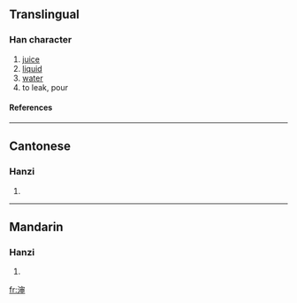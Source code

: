 {{see|瀋}}

==Translingual==
===Han character===
{{Han char|rn=85|rad=水|as=08|sn=11|four=|canj=水十中中 (EJLL)}}
# [[juice]]
# [[liquid]]
# [[water]]
# to leak, pour
====References====
{{Han ref|kx=0633.371|hdz=31661.021|uh=6E16|ud=28182}}

----
==Cantonese==
===Hanzi===
{{yue-hanzi|jyut=|y=sam2}}
# {{defn|Cantonese}}

----
==Mandarin==
===Hanzi===
{{cmn-hanzi|tra=瀋|pin=[[shěn]] (shen3)|wg=shen<sup>3</sup>}}
# {{defn|Mandarin}}

[[fr:渖]]